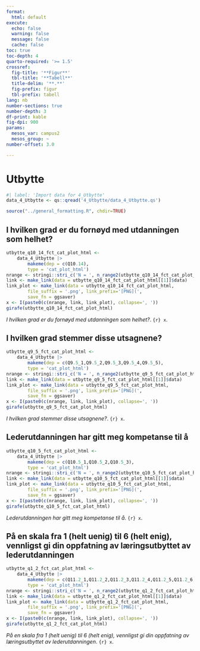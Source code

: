 ```yaml
---
format:
  html: default
execute:
  echo: false
  warning: false
  message: false
  cache: false
toc: true
toc-depth: 4
quarto-required: '>= 1.5'
crossref:
  fig-title: '**Figur**'
  tbl-title: '**Tabell**'
  title-delim: '**.**'
  fig-prefix: figur
  tbl-prefix: tabell
lang: nb
number-sections: true
number-depth: 3
df-print: kable
fig-dpi: 900
params:
  mesos_var: campus2
  mesos_group: ~
number-offset: 3.0

---
```

# Utbytte
```r
#| label: 'Import data for 4_Utbytte'
data_4_Utbytte <- qs::qread('4_Utbytte/data_4_Utbytte.qs')
```
```r
source("../general_formatting.R", chdir=TRUE)
```

## I hvilken grad er du fornøyd med utdanningen som helhet?{#sec-I-hvilken-grad-er-du-fornoyd-med-utdanningen-som-helhet--28}


::: {#fig-utbytte-q10-14-fct-cat-plot-html}

```r
utbytte_q10_14_fct_cat_plot_html <-
	data_4_Utbytte |>
		makeme(dep = c(Q10.14),
		type = 'cat_plot_html')
nrange <- stringi::stri_c('N = ', n_range2(utbytte_q10_14_fct_cat_plot_html[[1]]))
link <- make_link(data = utbytte_q10_14_fct_cat_plot_html[[1]]$data)
link_plot <- make_link(data = utbytte_q10_14_fct_cat_plot_html,
		file_suffix = '.png', link_prefix='[PNG](',
		save_fn = ggsaver)
x <- I(paste0(c(nrange, link, link_plot), collapse=', '))
girafe(utbytte_q10_14_fct_cat_plot_html)
```

_I hvilken grad er du fornøyd med utdanningen som helhet?_. `{r} x`.

:::


## I hvilken grad stemmer disse utsagnene?{#sec-I-hvilken-grad-stemmer-disse-utsagnene--90}


::: {#fig-utbytte-q9-5-fct-cat-plot-html}

```r
utbytte_q9_5_fct_cat_plot_html <-
	data_4_Utbytte |>
		makeme(dep = c(Q9.5_1,Q9.5_2,Q9.5_3,Q9.5_4,Q9.5_5),
		type = 'cat_plot_html')
nrange <- stringi::stri_c('N = ', n_range2(utbytte_q9_5_fct_cat_plot_html[[1]]))
link <- make_link(data = utbytte_q9_5_fct_cat_plot_html[[1]]$data)
link_plot <- make_link(data = utbytte_q9_5_fct_cat_plot_html,
		file_suffix = '.png', link_prefix='[PNG](',
		save_fn = ggsaver)
x <- I(paste0(c(nrange, link, link_plot), collapse=', '))
girafe(utbytte_q9_5_fct_cat_plot_html)
```

_I hvilken grad stemmer disse utsagnene?_. `{r} x`.

:::


## Lederutdanningen har gitt meg kompetanse til å{#sec-Lederutdanningen-har-gitt-meg-kompetanse-til-a-94}


::: {#fig-utbytte-q10-5-fct-cat-plot-html}

```r
utbytte_q10_5_fct_cat_plot_html <-
	data_4_Utbytte |>
		makeme(dep = c(Q10.5_1,Q10.5_2,Q10.5_3),
		type = 'cat_plot_html')
nrange <- stringi::stri_c('N = ', n_range2(utbytte_q10_5_fct_cat_plot_html[[1]]))
link <- make_link(data = utbytte_q10_5_fct_cat_plot_html[[1]]$data)
link_plot <- make_link(data = utbytte_q10_5_fct_cat_plot_html,
		file_suffix = '.png', link_prefix='[PNG](',
		save_fn = ggsaver)
x <- I(paste0(c(nrange, link, link_plot), collapse=', '))
girafe(utbytte_q10_5_fct_cat_plot_html)
```

_Lederutdanningen har gitt meg kompetanse til å_. `{r} x`.

:::


## På en skala fra 1 (helt uenig) til 6 (helt enig), vennligst gi din oppfatning av læringsutbyttet av lederutdanningen{#sec-Pa-en-skala-fra-1-helt-uenig-til-6-helt-enig-vennligst-gi-din-oppfatning-av-laringsutbyttet-av-lederutdanningen-11}


::: {#fig-utbytte-q1-2-fct-cat-plot-html}

```r
utbytte_q1_2_fct_cat_plot_html <-
	data_4_Utbytte |>
		makeme(dep = c(Q11.2_1,Q11.2_2,Q11.2_3,Q11.2_4,Q11.2_5,Q11.2_6,Q11.2_7,Q11.2_8),
		type = 'cat_plot_html')
nrange <- stringi::stri_c('N = ', n_range2(utbytte_q1_2_fct_cat_plot_html[[1]]))
link <- make_link(data = utbytte_q1_2_fct_cat_plot_html[[1]]$data)
link_plot <- make_link(data = utbytte_q1_2_fct_cat_plot_html,
		file_suffix = '.png', link_prefix='[PNG](',
		save_fn = ggsaver)
x <- I(paste0(c(nrange, link, link_plot), collapse=', '))
girafe(utbytte_q1_2_fct_cat_plot_html)
```

_På en skala fra 1 (helt uenig) til 6 (helt enig), vennligst gi din oppfatning av læringsutbyttet av lederutdanningen_. `{r} x`.

:::
